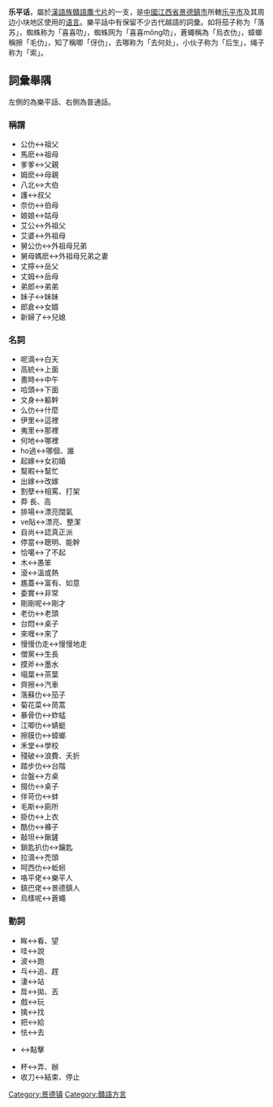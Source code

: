 '''乐平话'''，屬於[[漢語族|漢語族]][[贛語|贛語]][[鷹弋片|鷹弋片]]的一支，是[[中國|中國]][[江西省|江西省]][[景德鎮市|景德鎮市]]所轄[[乐平市|乐平市]]及其周边小块地区使用的[[语言|语言]]。樂平話中有保留不少古代越語的詞彙。如将茄子称为「落苏」，蜘蛛称为「喜喜叻」，蜘蛛网为「喜喜mǒng叻」，蒼蠅稱為「烏衣仂」，蟑螂稱擦「毛仂」，知了稱唧「伢仂」，去哪称为「去何处」，小伙子称为「后生」，绳子称为「索」。

== 詞彙舉隅 ==
左側的為樂平話、右側為普通話。
=== 稱謂 ===
{{div col|colwidth=22em}}
*公仂↔祖父
*馬麽↔祖母
*爹爹↔父親
*姆麽↔母親
*八北↔大伯
*護↔叔父 
*奈仂↔伯母
*娘娘↔姑母
*艾公↔外祖父
*艾婆↔外祖母
*舅公仂↔外祖母兄弟
*舅母媽麽↔外祖母兄弟之妻
*丈擰↔岳父
*丈姆↔岳母
*弟郎↔弟弟
*妹子↔妹妹
*郎倉↔女婿
*新婦了↔兒媳
{{div col end}}
=== 名詞 ===
{{div col|colwidth=22em}}
*呢滴↔白天
*高統↔上面
*晝時↔中午
*哈頭↔下面
*文身↔軀幹
*么仂↔什麼
*伊里↔這裡
*夷里↔那裡
*何地↔哪裡
*ho過↔哪個、誰
*起嫁↔女初婚
*幫暇↔幫忙
*出嫁↔改嫁
*割孽↔相罵、打架
*莽 長、高
*排場↔漂亮闊氣
*ve貼↔漂亮、整潔
*自尚↔認真正派
*停當↔聰明、能幹
*恰噶↔了不起
*木↔愚笨
*滾↔溫或熱
*尷蓋↔富有、如意
*委實↔非常
*剛剛呢↔剛才
*老仂↔老頭
*台悶↔桌子
*來喱↔來了
*慢慢仂走↔慢慢地走
*僧黨↔生長
*摸斧↔墨水
*塌葉↔茶葉
*齊擦↔汽車
*落蘇仂↔茄子
*菊花菜↔茼蒿
*暴骨仂↔蚱蜢
*江唧仂↔蜻蜓
*擦膜仂↔蟑螂
*禾堂↔學校 
*殘破↔浪費、夭折
*踏步仂↔台階 
*台盤↔方桌
*掇仂↔桌子
*伴苛仂↔蚌
*毛斯↔廁所 
*掛仂↔上衣
*酷仂↔褲子 
*敲坦↔鍬鏟
*鎖匙扒仂↔鑰匙 
*拉滴↔禿頭
*呵西仂↔蚯蚓 
*咯平佬↔樂平人
*鎮巴佬↔景德鎮人 
*烏樣呢↔蒼蠅
{{div col end}}
=== 動詞 ===
{{div col|colwidth=22em}}
*眸↔看、望
*哇↔說 
*波↔跑
*乓↔追、趕 
*淒↔站
*戽↔拋、丟 
*戲↔玩
*擒↔找
*把↔給
*怯↔去 
*{{ruby|厾|-{zh-cn:dū; zh-tw:ㄉㄨ}-}}↔點擊
*杯↔弄、辦
*收刀↔結束、停止
{{div col end}}
{{lang-stub}}
{{贛語}}
[[Category:景德镇|Category:景德镇]]
[[Category:贛語方言|Category:贛語方言]]